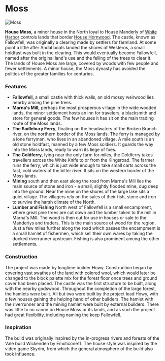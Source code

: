 

# Moss

<Image
  src="https://cdn.sanity.io/images/1as7cn02/production/cdde9807fbcf55ca72fba35186110ae72f1b71fb-1280x720.png?w=976&h=350&fit=crop&crop=center&auto=format"
  alt="Moss"
  width={976}
  height={350}
/>

<ProjectDetails
  floatRight
  region="North"
  house="House Moss"
  type="Castle"
  status="Completed"
  warp="/warp moss"
  projectLead="Howy"
  dateStarted="July 11, 2015"
  dateCompleted="July 11, 2015"
/>

**House Moss,** a minor house in the North loyal to House Manderly of [White Harbor](https://westeroscraft.com/wiki/north/white-harbor) controls lands that border [House Hornwood](https://westeroscraft.com/wiki/north/hornwood). The castle, known as Fallowfell, was originally a clearing made by settlers for farmland. At some point a little after Andal boats landed the shores of Westeros, a small holdfast was built in the clearing. This would eventually become Fallowfell, named after the original land's use and the felling of the trees to clear it. The lands of House Moss are large, covered by woods with few people and fewer settlements. A minor house, the Moss dynasty has avoided the politics of the greater families for centuries.

### Features

- **Fallowfell,** a small castle with thick walls, an old mossy weirwood lies nearby among the pine trees.
- **Marna's Mill,** perhaps the most prosperous village in the wide wooded lands, the minor settlement hosts an inn for travelers, a blacksmith and store for general goods. The few houses it has sit on the main trading route of the Moss lands.
- **The Sadlebury Ferry,** floating on the headwaters of the Broken Branch river, on the northern border of the Moss lands. The ferry is managed by a lone ferryman, who lives in an abandoned village. A mile south is an old stone holdfast, manned by a few Moss soldiers. It guards the way into the Moss lands, ready to warn its liege of foes.
- **The Coldferry,** lying near the only farm for miles, the Coldferry takes travellers across the White Knife to or from the Kingsroad. The farmer runs the ferry, which is just wide enough to take small carts across the fast, cold waters of the bitter river. It sits on the western border of the Moss lands.
- **Mining** south and then east along the road from Marna's Mill lies the main source of stone and iron - a small, slightly flooded mine, dug deep into the ground. Near the mine on the shores of the large lake sits a quiet village. The villagers rely on the sales of their fish, stone and iron to survive the harsh climate of the North.
- **Lumber and Fishing** North west of Fallowfell is a small encampment, where great pine trees are cut down and the lumber taken to the mill in Marna's Mill. The wood is then cut for use in houses or sale to the Manderlys and traders. This is the main source of wood for the region. Just a few miles further along the road which passes the encampment is a small hamlet of fishermen, which sell their own wares by taking the docked riverrunner upstream. Fishing is also prominent among the other settlements.

### Construction

The project was made by longtime builder Howy. Construction began by covering vast swathes of the land with colored wool, which would later be changed to the block palette mix for the forest floor once trees and ground cover had been placed. The castle was the first structure to be built, along with the nearby godswood. Throughout the completion of the large forest, the hamlets were built. All but two were built by the project lead Howy, with a few houses gaining the helping hand of other builders. The hamlet with the riverrunner and the mining hamlet were built by external builders. There was little to no canon on House Moss or its lands, and as such the project had great flexibility, including naming the keep Fallowfell.

### Inspiration

The build was originally inspired by the in-progress rivers and forests of the Vale build Wickenden by Emoticone11. The house style was inspired by the video game Skyrim, from which the general atmosphere of the build also took influence.
